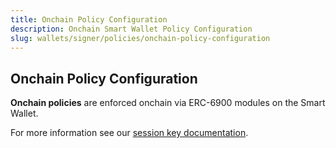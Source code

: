 ```yaml
---
title: Onchain Policy Configuration
description: Onchain Smart Wallet Policy Configuration
slug: wallets/signer/policies/onchain-policy-configuration
---
```




## Onchain Policy Configuration

**Onchain policies** are enforced onchain via ERC-6900 modules on the Smart Wallet.

For more information see our [session key documentation](/wallets/smart-contracts/modular-account-v2/session-keys).
